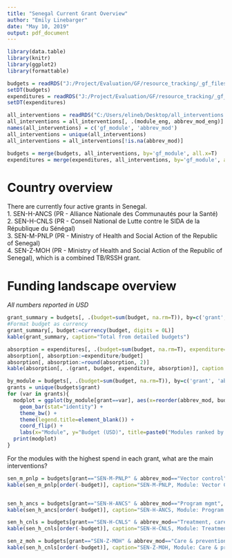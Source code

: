 ```yaml
---
title: "Senegal Current Grant Overview"
author: "Emily Linebarger"
date: "May 10, 2019"
output: pdf_document
---
```


```r
library(data.table)
library(knitr)
library(ggplot2)
library(formattable)

budgets = readRDS("J:/Project/Evaluation/GF/resource_tracking/_gf_files_gos/sen/prepped_data/final_budgets.rds")
setDT(budgets)
expenditures = readRDS("J:/Project/Evaluation/GF/resource_tracking/_gf_files_gos/sen/prepped_data/final_expenditures.rds")
setDT(expenditures)

all_interventions = readRDS("C:/Users/elineb/Desktop/all_interventions.rds") #Pull in to get abbrev module. 
all_interventions = all_interventions[, .(module_eng, abbrev_mod_eng)] 
names(all_interventions) = c('gf_module', 'abbrev_mod')
all_interventions = unique(all_interventions)
all_interventions = all_interventions[!is.na(abbrev_mod)]

budgets = merge(budgets, all_interventions, by='gf_module', all.x=T)
expenditures = merge(expenditures, all_interventions, by='gf_module', all.x=T)
```
# Country overview 
There are currently four active grants in Senegal.   
1. SEN-H-ANCS (PR - Alliance Nationale des Communautés pour la Santé)  
2. SEN-H-CNLS (PR - Conseil National de Lutte contre le SIDA de la République du Sénégal)  
3. SEN-M-PNLP (PR - Ministry of Health and Social Action of the Republic of Senegal)   
4. SEN-Z-MOH (PR - Ministry of Health and Social Action of the Republic of Senegal), which is a combined TB/RSSH grant.   

# Funding landscape overview 
*All numbers reported in USD*
```r
grant_summary = budgets[, .(budget=sum(budget, na.rm=T)), by=c('grant', 'grant_period')]
#Format budget as currency 
grant_summary[, budget:=currency(budget, digits = 0L)]
kable(grant_summary, caption="Total from detailed budgets")

absorption = expenditures[, .(budget=sum(budget, na.rm=T), expenditure=sum(expenditure, na.rm=T)), by='grant']
absorption[, absorption:=expenditure/budget]
absorption[, absorption:=round(absorption, 2)]
kable(absorption[, .(grant, budget, expenditure, absorption)], caption = "Reported expenditure and absorption")

```

```r
by_module = budgets[, .(budget=sum(budget, na.rm=T)), by=c('grant', 'abbrev_mod')]
grants = unique(budgets$grant)
for (var in grants){
  modplot = ggplot(by_module[grant==var], aes(x=reorder(abbrev_mod, budget), y=budget, fill=grant)) +
    geom_bar(stat="identity") +
    theme_bw() +
    theme(legend.title=element_blank()) +
    coord_flip() +
    labs(x="Module", y="Budget (USD)", title=paste0("Modules ranked by budget"))
  print(modplot)
}
```
For the modules with the highest spend in each grant, what are the main interventions? 
```r

sen_m_pnlp = budgets[grant=="SEN-M-PNLP" & abbrev_mod=="Vector control", .(budget=sum(budget, na.rm=T)), by=c('gf_intervention')]
kable(sen_m_pnlp[order(-budget)], caption="SEN-M-PNLP, Module: Vector Control")


sen_h_ancs = budgets[grant=="SEN-H-ANCS" & abbrev_mod=="Program mgmt", .(budget=sum(budget, na.rm=T)), by=c('gf_intervention')]
kable(sen_h_ancs[order(-budget)], caption="SEN-H-ANCS, Module: Program Management")

sen_h_cnls = budgets[grant=="SEN-H-CNLS" & abbrev_mod=="Treatment, care & support", .(budget=sum(budget, na.rm=T)), by=c('gf_intervention')]
kable(sen_h_cnls[order(-budget)], caption="SEN-H-CNLS, Module: Treatment, care & support")

sen_z_moh = budgets[grant=="SEN-Z-MOH" & abbrev_mod=="Care & prevention", .(budget=sum(budget, na.rm=T)), by=c('gf_intervention')]
kable(sen_h_cnls[order(-budget)], caption="SEN-Z-MOH, Module: Care & prevention")


```
